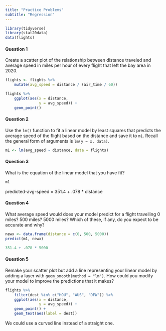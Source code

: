 ```yaml
---
title: "Practice Problems"
subtitle: "Regression"
---
```


```r
library(tidyverse)
library(stat20data)
data(flights)
```

#### Question 1

Create a scatter plot of the relationship between distance traveled and average speed in miles per hour of every flight that left the bay area in 2020.

```r
flights <- flights %>%
    mutate(avg_speed = distance / (air_time / 60))

flights %>%
    ggplot(aes(x = distance,
               y = avg_speed)) +
    geom_point()
```

#### Question 2

Use the `lm()` function to fit a linear model by least squares that predicts the average speed of the flight based on the distance and save it to `m1`. Recall the general form of arguments is `lm(y ~ x, data)`.

```r
m1 <- lm(avg_speed ~ distance, data = flights)
```

#### Question 3

What is the equation of the linear model that you have fit?

```r
m1
```

predicted-avg-speed = 351.4 + .078 \* distance

#### Question 4

What average speed would does your model predict for a flight travelling 0 miles? 500 miles? 5000 miles? Which of these, if any, do you expect to be accurate and why?

```r
newx <- data.frame(distance = c(0, 500, 5000))
predict(m1, newx)

351.4 + .078 * 5000
```

#### Question 5

Remake your scatter plot but add a line representing your linear model by adding a layer with `geom_smooth(method = "lm")`. How could you modify your model to improve the predictions that it makes?

```r
flights %>%
    filter(dest %in% c("HOU", "AUS", "DFW")) %>%
    ggplot(aes(x = distance,
               y = avg_speed)) +
    geom_point() +
    geom_text(aes(label = dest))
```

We could use a curved line instead of a straight one.
